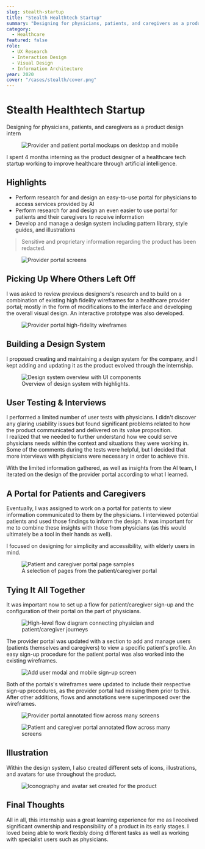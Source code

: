 ```yaml
---
slug: stealth-startup
title: "Stealth Healthtech Startup"
summary: "Designing for physicians, patients, and caregivers as a product design intern"
category:
  - Healthcare
featured: false
role:
  - UX Research
  - Interaction Design
  - Visual Design
  - Information Architecture
year: 2020
cover: "/cases/stealth/cover.png"
---
```


# Stealth Healthtech Startup

Designing for physicians, patients, and caregivers as a product design intern

<figure>
  <img src="/cases/stealth/cover.png" alt="Provider and patient portal mockups on desktop and mobile" />
</figure>

I spent 4 months interning as the product designer of a healthcare tech startup working to improve healthcare through artificial intelligence.

## Highlights

- Perform research for and design an easy-to-use portal for physicians to access services provided by AI  
- Perform research for and design an even easier to use portal for patients and their caregivers to receive information  
- Develop and manage a design system including pattern library, style guides, and illustrations

> Sensitive and proprietary information regarding the product has been redacted.

<figure>
  <img src="/cases/stealth/provider-portal.png" alt="Provider portal screens" />
</figure>

## Picking Up Where Others Left Off

I was asked to review previous designers's research and to build on a combination of existing high fidelity wireframes for a healthcare provider portal; mostly in the form of modifications to the interface and developing the overall visual design. An interactive prototype was also developed.

<figure>
  <img src="/cases/stealth/wireframes.png" alt="Provider portal high-fidelity wireframes" />
</figure>

## Building a Design System

I proposed creating and maintaining a design system for the company, and I kept adding and updating it as the product evolved through the internship.

<figure>
  <img src="/cases/stealth/design-system.png" alt="Design system overview with UI components" />
  <figcaption>Overview of design system with highlights.</figcaption>
</figure>

## User Testing & Interviews

I performed a limited number of user tests with physicians. I didn't discover any glaring usability issues but found significant problems related to how the product communicated and delivered on its value proposition.  
I realized that we needed to further understand how we could serve physicians needs within the context and situations they were working in. Some of the comments during the tests were helpful, but I decided that more interviews with physicians were necessary in order to achieve this.

With the limited information gathered, as well as insights from the AI team, I iterated on the design of the provider portal according to what I learned.

## A Portal for Patients and Caregivers

Eventually, I was assigned to work on a portal for patients to view information communicated to them by the physicians. I interviewed potential patients and used those findings to inform the design. It was important for me to combine these insights with those from physicians (as this would ultimately be a tool in their hands as well).

I focused on designing for simplicity and accessibility, with elderly users in mind.

<figure>
  <img src="/cases/stealth/patient-portal.png" alt="Patient and caregiver portal page samples" />
  <figcaption>A selection of pages from the patient/caregiver portal</figcaption>
</figure>

## Tying It All Together

It was important now to set up a flow for patient/caregiver sign-up and the configuration of their portal on the part of physicians.

<figure>
  <img src="/cases/stealth/flow-diagram.png" alt="High-level flow diagram connecting physician and patient/caregiver journeys" />
</figure>

The provider portal was updated with a section to add and manage users (patients themselves and caregivers) to view a specific patient's profile. An easy sign-up procedure for the patient portal was also worked into the existing wireframes.

<figure>
  <img src="/cases/stealth/add-user.png" alt="Add user modal and mobile sign-up screen" />
</figure>

Both of the portals's wireframes were updated to include their respective sign-up procedures, as the provider portal had missing them prior to this. After other additions, flows and annotations were superimposed over the wireframes.

<figure>
  <img src="/cases/stealth/provider-flow.png" alt="Provider portal annotated flow across many screens" />
</figure>

<figure>
  <img src="/cases/stealth/patient-flow.png" alt="Patient and caregiver portal annotated flow across many screens" />
</figure>

## Illustration

Within the design system, I also created different sets of icons, illustrations, and avatars for use throughout the product.

<figure>
  <img src="/cases/stealth/icons.png" alt="Iconography and avatar set created for the product" />
</figure>

## Final Thoughts

All in all, this internship was a great learning experience for me as I received significant ownership and responsibility of a product in its early stages. I loved being able to work flexibly doing different tasks as well as working with specialist users such as physicians.
